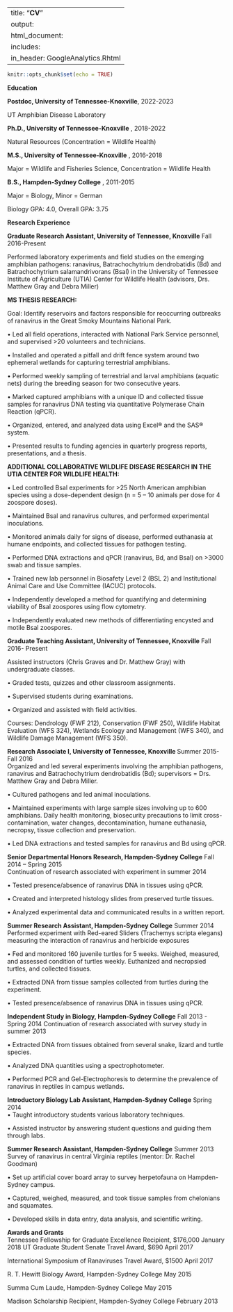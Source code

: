 
---
title: "**CV**"
output: 
html_document:
    includes:
       in_header: GoogleAnalytics.Rhtml
---

```r
knitr::opts_chunk$set(echo = TRUE)
```


                                                                                              
**Education** 

**Postdoc, University of Tennessee-Knoxville**, 2022-2023

UT Amphibian Disease Laboratory

**Ph.D., University of Tennessee-Knoxville** , 2018-2022

Natural Resources (Concentration = Wildlife Health)

**M.S., University of Tennessee-Knoxville** , 2016-2018

Major = Wildlife and Fisheries Science, Concentration = Wildlife Health 

**B.S., Hampden-Sydney College** , 2011-2015

Major = Biology, Minor = German

Biology GPA: 4.0, Overall GPA: 3.75

**Research Experience** 

**Graduate Research Assistant, University of Tennessee, Knoxville**           Fall 2016-Present

Performed laboratory experiments and field studies on the emerging amphibian pathogens: ranavirus, Batrachochytrium dendrobatidis (Bd) and Batrachochytrium salamandrivorans (Bsal) in the University of Tennessee Institute of Agriculture (UTIA) Center for Wildlife Health (advisors, Drs. Matthew Gray and Debra Miller)

**MS THESIS RESEARCH:** 

Goal: Identify reservoirs and factors responsible for reoccurring outbreaks of ranavirus in the Great Smoky Mountains National Park.

•	Led all field operations, interacted with National Park Service personnel, and supervised >20 volunteers and technicians.

•	Installed and operated a pitfall and drift fence system around two ephemeral wetlands for capturing terrestrial amphibians.

•	Performed weekly sampling of terrestrial and larval amphibians (aquatic nets) during the breeding season for two consecutive years.

•	Marked captured amphibians with a unique ID and collected tissue samples for ranavirus DNA testing via quantitative Polymerase Chain Reaction (qPCR).

•	Organized, entered, and analyzed data using Excel® and the SAS® system.

•	Presented results to funding agencies in quarterly progress reports, presentations, and a thesis.

**ADDITIONAL COLLABORATIVE WILDLIFE DISEASE RESEARCH IN THE UTIA CENTER FOR WILDLIFE HEALTH:** 

•	Led controlled Bsal experiments for >25 North American amphibian species using a dose-dependent design (n = 5 – 10 animals per dose for 4 zoospore doses).

•	Maintained Bsal and ranavirus cultures, and performed experimental inoculations.

•	Monitored animals daily for signs of disease, performed euthanasia at humane endpoints, and collected tissues for pathogen testing.

•	Performed DNA extractions and qPCR (ranavirus, Bd, and Bsal) on >3000 swab and tissue samples. 

•	Trained new lab personnel in Biosafety Level 2 (BSL 2) and Institutional Animal Care and Use Committee (IACUC) protocols.

•	Independently developed a method for quantifying and determining viability of Bsal zoospores using flow cytometry.

•	Independently evaluated new methods of differentiating encysted and motile Bsal zoospores.

**Graduate Teaching Assistant, University of Tennessee, Knoxville**          Fall 2016- Present 

Assisted instructors (Chris Graves and Dr. Matthew Gray) with undergraduate classes.

•	Graded tests, quizzes and other classroom assignments.

•	Supervised students during examinations.

•	Organized and assisted with field activities.

Courses: Dendrology (FWF 212), Conservation (FWF 250), Wildlife Habitat Evaluation (WFS 324), Wetlands Ecology and Management (WFS 340), and Wildlife Damage Management (WFS 350). 

**Research Associate I, University of Tennessee, Knoxville **            Summer 2015- Fall 2016                          
Organized and led several experiments involving the amphibian pathogens, ranavirus and Batrachochytrium dendrobatidis (Bd); supervisors = Drs. Matthew Gray and Debra Miller.

•	Cultured pathogens and led animal inoculations. 

•	Maintained experiments with large sample sizes involving up to 600 amphibians. Daily health monitoring, biosecurity precautions to limit cross-contamination, water changes, decontamination, humane euthanasia, necropsy, tissue collection and preservation. 

•	Led DNA extractions and tested samples for ranavirus and Bd using qPCR. 

**Senior Departmental Honors Research, Hampden-Sydney College**       Fall 2014 – Spring 2015                                                              
Continuation of research associated with experiment in summer 2014 

•	Tested presence/absence of ranavirus DNA in tissues using qPCR. 

•	Created and interpreted histology slides from preserved turtle tissues.

•	Analyzed experimental data and communicated results in a written report.


**Summer Research Assistant, Hampden-Sydney College**  		                           	Summer 2014                                                                
Performed experiment with Red-eared Sliders (Trachemys scripta elegans) measuring the interaction of ranavirus and herbicide exposures

•	Fed and monitored 160 juvenile turtles for 5 weeks. Weighed, measured, and assessed condition of turtles weekly.  Euthanized and necropsied turtles, and collected tissues. 

•	Extracted DNA from tissue samples collected from turtles during the experiment.

•	Tested presence/absence of ranavirus DNA in tissues using qPCR.

**Independent Study in Biology, Hampden-Sydney College**                Fall 2013 - Spring 2014
Continuation of research associated with survey study in summer 2013 

•	Extracted DNA from tissues obtained from several snake, lizard and turtle species.

•	Analyzed DNA quantities using a spectrophotometer.  

•	Performed PCR and Gel-Electrophoresis to determine the prevalence of ranavirus in reptiles in campus wetlands.

**Introductory Biology Lab Assistant, Hampden-Sydney College**  		 Spring 2014                                                                
•	Taught introductory students various laboratory techniques.

•	Assisted instructor by answering student questions and guiding them through labs.

**Summer Research Assistant, Hampden-Sydney College**  			Summer 2013
Survey of ranavirus in central Virginia reptiles (mentor: Dr. Rachel Goodman)

•	Set up artificial cover board array to survey herpetofauna on Hampden-Sydney campus.

•	Captured, weighed, measured, and took tissue samples from chelonians and squamates.

•	Developed skills in data entry, data analysis, and scientific writing.

**Awards and Grants**  
Tennessee Fellowship for Graduate Excellence Recipient, $176,000                     January 2018 
UT Graduate Student Senate Travel Award, $690                                          April 2017

International Symposium of Ranaviruses Travel Award, $1500                             April 2017

R. T. Hewitt Biology Award, Hampden-Sydney College                                       May 2015

Summa Cum Laude, Hampden-Sydney College                                                  May 2015

Madison Scholarship Recipient, Hampden-Sydney College                               February 2013

